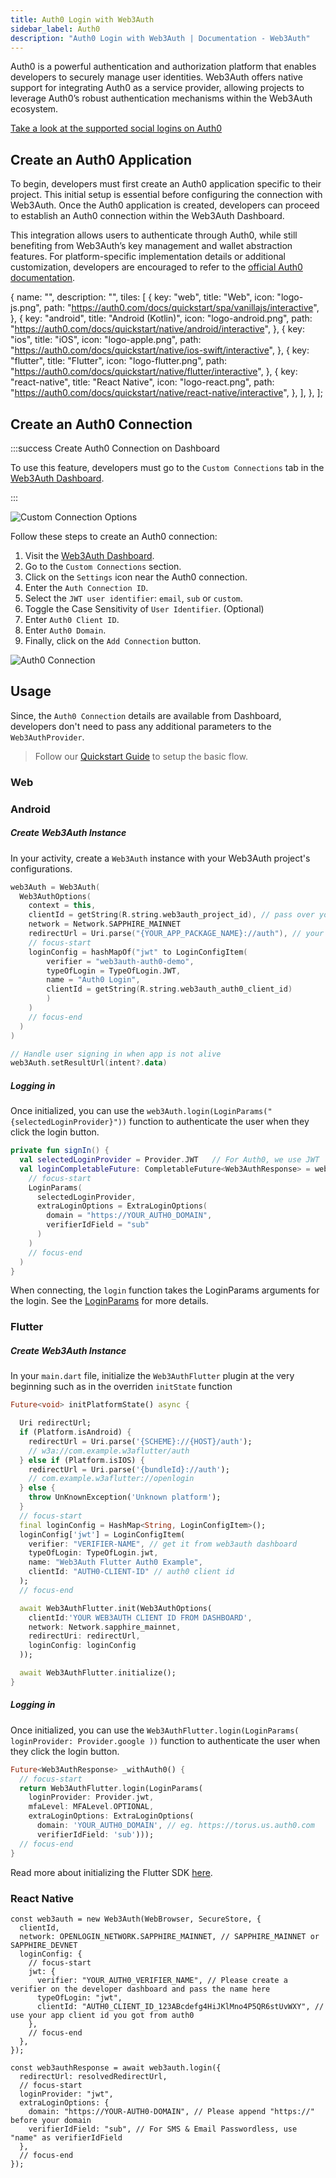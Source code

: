 ```yaml
---
title: Auth0 Login with Web3Auth
sidebar_label: Auth0
description: "Auth0 Login with Web3Auth | Documentation - Web3Auth"
---
```





Auth0 is a powerful authentication and authorization platform that enables developers to securely
manage user identities. Web3Auth offers native support for integrating Auth0 as a service provider,
allowing projects to leverage Auth0’s robust authentication mechanisms within the Web3Auth
ecosystem.

[Take a look at the supported social logins on Auth0](https://marketplace.auth0.com/categories/social-login)

## Create an Auth0 Application

To begin, developers must first create an Auth0 application specific to their project. This initial
setup is essential before configuring the connection with Web3Auth. Once the Auth0 application is
created, developers can proceed to establish an Auth0 connection within the Web3Auth Dashboard.

This integration allows users to authenticate through Auth0, while still benefiting from Web3Auth’s
key management and wallet abstraction features. For platform-specific implementation details or
additional customization, developers are encouraged to refer to the
[official Auth0 documentation](https://auth0.com/docs/quickstart/native#webapp).

  {
    name: "",
    description: "",
    tiles: [
      {
        key: "web",
        title: "Web",
        icon: "logo-js.png",
        path: "https://auth0.com/docs/quickstart/spa/vanillajs/interactive",
      },
      {
        key: "android",
        title: "Android (Kotlin)",
        icon: "logo-android.png",
        path: "https://auth0.com/docs/quickstart/native/android/interactive",
      },
      {
        key: "ios",
        title: "iOS",
        icon: "logo-apple.png",
        path: "https://auth0.com/docs/quickstart/native/ios-swift/interactive",
      },
      {
        key: "flutter",
        title: "Flutter",
        icon: "logo-flutter.png",
        path: "https://auth0.com/docs/quickstart/native/flutter/interactive",
      },
      {
        key: "react-native",
        title: "React Native",
        icon: "logo-react.png",
        path: "https://auth0.com/docs/quickstart/native/react-native/interactive",
      },
    ],
  },
];

<Tiles tileGroups={Auth0Setup} />

## Create an Auth0 Connection

:::success Create Auth0 Connection on Dashboard

To use this feature, developers must go to the `Custom Connections` tab in the
[Web3Auth Dashboard](https://dashboard.web3auth.io).

:::

<div style={{ display: "flex", margin: "20px 0", justifyContent: "center" }}>
  <img
    src={CustomConnectionOptions}
    style={{
      maxWidth: "800px",
      borderRadius: "8px",
      boxShadow: "0 2px 6px rgba(0, 0, 0, 0.1)",
    }}
    alt="Custom Connection Options"
  />
</div>

Follow these steps to create an Auth0 connection:

1. Visit the [Web3Auth Dashboard](https://dashboard.web3auth.io).
2. Go to the `Custom Connections` section.
3. Click on the `Settings` icon near the Auth0 connection.
4. Enter the `Auth Connection ID`.
5. Select the `JWT user identifier`: `email`, `sub` or `custom`.
6. Toggle the Case Sensitivity of `User Identifier`. (Optional)
7. Enter `Auth0 Client ID`.
8. Enter `Auth0 Domain`.
9. Finally, click on the `Add Connection` button.

<div style={{ display: "flex", margin: "20px 0", justifyContent: "center" }}>
  <img
    src={Auth0Connection}
    style={{
      maxWidth: "800px",
      borderRadius: "8px",
      boxShadow: "0 2px 6px rgba(0, 0, 0, 0.1)",
    }}
    alt="Auth0 Connection"
  />
</div>

## Usage

Since, the `Auth0 Connection` details are available from Dashboard, developers don't need to pass
any additional parameters to the `Web3AuthProvider`.

> Follow our [Quickstart Guide](/quick-start) to setup the basic flow.

### Web

<Tabs>
  <TabItem value="implicit-spa" label="Implicit Login (SPA)">
    <ImplicitLoginAuth0Spa />
  </TabItem>
  <TabItem value="implicit" label="Implicit Login Auth0 Google">
    <ImplicitLoginAuth0Google />
  </TabItem>
  <TabItem value="jwt" label="JWT Login with Auth0 SDK">
    <JwtLoginAuth0 />
  </TabItem>
</Tabs>

### Android

##### Create Web3Auth Instance

In your activity, create a `Web3Auth` instance with your Web3Auth project's configurations.

```kotlin
web3Auth = Web3Auth(
  Web3AuthOptions(
    context = this,
    clientId = getString(R.string.web3auth_project_id), // pass over your Web3Auth Client ID from Developer Dashboard
    network = Network.SAPPHIRE_MAINNET
    redirectUrl = Uri.parse("{YOUR_APP_PACKAGE_NAME}://auth"), // your app's redirect URL
    // focus-start
    loginConfig = hashMapOf("jwt" to LoginConfigItem(
        verifier = "web3auth-auth0-demo",
        typeOfLogin = TypeOfLogin.JWT,
        name = "Auth0 Login",
        clientId = getString(R.string.web3auth_auth0_client_id)
        )
    )
    // focus-end
  )
)

// Handle user signing in when app is not alive
web3Auth.setResultUrl(intent?.data)
```

##### Logging in

Once initialized, you can use the `web3Auth.login(LoginParams("{selectedLoginProvider}"))` function
to authenticate the user when they click the login button.

```kotlin
private fun signIn() {
  val selectedLoginProvider = Provider.JWT   // For Auth0, we use JWT
  val loginCompletableFuture: CompletableFuture<Web3AuthResponse> = web3Auth.login(
    // focus-start
    LoginParams(
      selectedLoginProvider,
      extraLoginOptions = ExtraLoginOptions(
        domain = "https://YOUR_AUTH0_DOMAIN",
        verifierIdField = "sub"
      )
    )
    // focus-end
  )
}
```

When connecting, the `login` function takes the LoginParams arguments for the login. See the
[LoginParams](/sdk/mobile/pnp/android/usage#parameters) for more details.

### Flutter

##### Create Web3Auth Instance

In your `main.dart` file, initialize the `Web3AuthFlutter` plugin at the very beginning such as in
the overriden `initState` function

```dart
Future<void> initPlatformState() async {

  Uri redirectUrl;
  if (Platform.isAndroid) {
    redirectUrl = Uri.parse('{SCHEME}://{HOST}/auth');
    // w3a://com.example.w3aflutter/auth
  } else if (Platform.isIOS) {
    redirectUrl = Uri.parse('{bundleId}://auth');
    // com.example.w3aflutter://openlogin
  } else {
    throw UnKnownException('Unknown platform');
  }
  // focus-start
  final loginConfig = HashMap<String, LoginConfigItem>();
  loginConfig['jwt'] = LoginConfigItem(
    verifier: "VERIFIER-NAME", // get it from web3auth dashboard
    typeOfLogin: TypeOfLogin.jwt,
    name: "Web3Auth Flutter Auth0 Example",
    clientId: "AUTH0-CLIENT-ID" // auth0 client id
  );
  // focus-end

  await Web3AuthFlutter.init(Web3AuthOptions(
    clientId:'YOUR WEB3AUTH CLIENT ID FROM DASHBOARD',
    network: Network.sapphire_mainnet,
    redirectUri: redirectUrl,
    loginConfig: loginConfig
  ));

  await Web3AuthFlutter.initialize();
}
```

##### Logging in

Once initialized, you can use the
`Web3AuthFlutter.login(LoginParams( loginProvider: Provider.google ))` function to authenticate the
user when they click the login button.

```dart
Future<Web3AuthResponse> _withAuth0() {
  // focus-start
  return Web3AuthFlutter.login(LoginParams(
    loginProvider: Provider.jwt,
    mfaLevel: MFALevel.OPTIONAL,
    extraLoginOptions: ExtraLoginOptions(
      domain: 'YOUR_AUTH0_DOMAIN', // eg. https://torus.us.auth0.com
      verifierIdField: 'sub')));
  // focus-end
}
```

Read more about initializing the Flutter SDK [here](/sdk/mobile/pnp/flutter/initialize).

### React Native

```tsx
const web3auth = new Web3Auth(WebBrowser, SecureStore, {
  clientId,
  network: OPENLOGIN_NETWORK.SAPPHIRE_MAINNET, // SAPPHIRE_MAINNET or SAPPHIRE_DEVNET
  loginConfig: {
    // focus-start
    jwt: {
      verifier: "YOUR_AUTH0_VERIFIER_NAME", // Please create a verifier on the developer dashboard and pass the name here
      typeOfLogin: "jwt",
      clientId: "AUTH0_CLIENT_ID_123ABcdefg4HiJKlMno4P5QR6stUvWXY", // use your app client id you got from auth0
    },
    // focus-end
  },
});
```

```tsx
const web3authResponse = await web3auth.login({
  redirectUrl: resolvedRedirectUrl,
  // focus-start
  loginProvider: "jwt",
  extraLoginOptions: {
    domain: "https://YOUR-AUTH0-DOMAIN", // Please append "https://" before your domain
    verifierIdField: "sub", // For SMS & Email Passwordless, use "name" as verifierIdField
  },
  // focus-end
});
```
